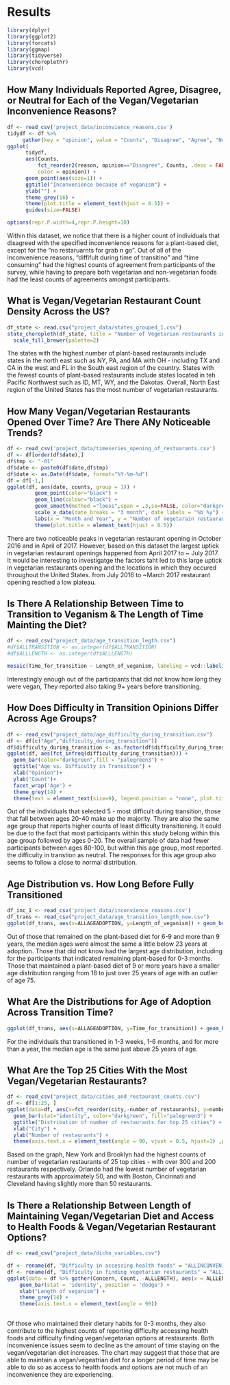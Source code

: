 # Results
```r
library(dplyr)
library(ggplot2)
library(forcats)
library(ggmap)
library(tidyverse)
library(choroplethr)
library(vcd)
```

## How Many Individuals Reported Agree, Disagree, or Neutral for Each of the Vegan/Vegetarian Inconvenience Reasons?
```r
df <- read_csv('project_data/inconvience_reasons.csv')
tidydf <- df %>%
     gather(key = "opinion", value = "Counts", "Disagree", "Agree", "Neither agree nor disagree")
ggplot(
      tidydf,
      aes(Counts, 
          fct_reorder2(reason, opinion=="Disagree", Counts, .desc = FALSE),
          color = opinion)) +
      geom_point(aes(size=1)) + 
      ggtitle("Inconvenience because of veganism") +
      ylab("") +
      theme_grey(16) +
      theme(plot.title = element_text(hjust = 0.5)) +
      guides(size=FALSE) 

options(repr.P.width=4,repr.P.height=10)
```

Within this dataset, we notice that there is a higher count of individuals that disagreed with the specified inconvenience reasons for a plant-based diet, except for the "no restaruarnts for grab n go". Out of all of the inconvenience reasons, "diffifult during time of transitino" and "time consuming" had the highest counts of agreement from participants of the survey, while having to prepare both vegetarian and non-vegetarian foods had the least counts of agreements amongst participants. 

## What is Vegan/Vegetarian Restaurant Count Density Across the US?
```r
df_state <- read.csv("project_data/states_grouped_1.csv")
state_choropleth(df_state, title = "Number of Vegetarian restaurants in every state", legend="Counts") + 
  scale_fill_brewer(palette=2)
```
The states with the highest number of plant-based restaurants include states in the north east such as NY, PA, and MA with OH - including TX and CA in the west and FL in the South east region of the country. States with the fewest counts of plant-based restaurants include states located in teh Pacific Northwest such as ID, MT, WY, and the Dakotas. Overall, North East region of the United States has the most number of vegetarian restaurants. 

##  How Many Vegan/Vegetarian Restaurants Opened Over Time? Are There ANy Noticeable Trends?

```r
df <- read_csv('project_data/timeseries_opening_of_restuarants.csv')
df <- df[order(df$date),]
df$tmp <- "-01"
df$date <- paste0(df$date,df$tmp)
df$date <- as.Date(df$date, format="%Y-%m-%d")
df = df[-1,]
ggplot(df, aes(date, counts, group = 1)) +
         geom_point(color="black") + 
         geom_line(colour="black") +
         geom_smooth(method ="loess",span = .3,se=FALSE, color="darkgreen") +
         scale_x_date(date_breaks = "3 month", date_labels = "%b %y") +
         labs(x = "Month and Year", y = "Number of Vegetarain restaurants", title = "Vegetarian restaurants opened over time") +
         theme(plot.title = element_text(hjust = 0.5))
```

There are two noticeable peaks in vegetarian restaurant opening in October 2016 and in April of 2017. However, based on this dataset the largest uptick in vegetarian restaurant openings happened from April 2017 to ~ July 2017. It would be interesting to investigatge the factors taht led to this large uptick in vegetarian restaurants opening and the locations in which they occured throughout the United States. from July 2016 to ~March 2017 restaurant opening reached a low plateau.

## Is There A Relationship Between Time to Transition to Veganism & The Length of Time Mainting the Diet?
```r
df <- read_csv("project_data/age_transition_legth.csv")
#df$ALLTRANSITION <- as.integer(df$ALLTRANSITION)
#df$ALLLENGTH <- as.integer(df$ALLLENGTH)

mosaic(Time_for_transition ~ Length_of_veganism, labeling = vcd::labeling_border(rot_labels = c(0, 45)), df,direction=c("v","h"),main='Mosaic plot for Length and Transition to veganism')
```

Interestingly enough out of the participants that did not know how long they were vegan, They reported also taking 9+ years before transitioning.

## How Does Difficulty in Transition Opinions Differ Across Age Groups?
```r
df <- read_csv("project_data/age_difficulty_during_transition.csv")
df <- df[c("Age","difficulty_during_transition")]
df$difficulty_during_transition <- as.factor(df$difficulty_during_transition)
ggplot(df, aes(fct_infreq(difficulty_during_transition))) +
  geom_bar(color="darkgreen",fill = "palegreen3") + 
  ggtitle("Age vs. Difficulty in Transition") +
  xlab("Opinion")+
  ylab("Count")+
  facet_wrap('Age') +
  theme_grey(14) + 
  theme(text = element_text(size=9), legend.position = "none", plot.title = element_text(hjust = 0.5))
```

Out of the individuals that selected 5 - most difficult during transition, those that fall between ages 20-40 make up the majority. They are also the same age group that reports higher counts of least difficulty transitioning. It could be due to the fact that most participants within this study belong within this age group followed by ages 0-20. The overall sample of data had fewer participants between ages 80-100, but within this age group, most reported the difficulty in transtion as neutral. The responses for this age group also seems to follow a close to normal distribution.



## Age Distribution vs. How Long Before Fully Transitioned
```r
df_inc_1 <- read_csv('project_data/inconvience_reasons.csv')
df_trans <- read_csv("project_data/age_transition_length_new.csv")
ggplot(df_trans, aes(x=ALLAGEADOPTION, y=Length_of_veganism)) + geom_boxplot() + theme_grey(16) + ggtitle("Length of Diet & Age at Adoption Distribution") + xlab("Age")  + ylab("Length of Diet") + theme(text = element_text(size=9), legend.position = "none")
```
Out of those that remained on the plant-based diet for 6-9 and more than 9 years, the median ages were almost the same a little below 23 years at adoption. 
Those that did not know had the largest age distribution, including for the participants that indicated remaining plant-based for 0-3 months. Those that maintained a plant-based diet of 9 or more years have a smaller age distribution ranging from 18 to just over 25 years of age with an outlier of age 75. 

## What Are the Distributions for Age of Adoption Across Transition Time?
```r
ggplot(df_trans, aes(x=ALLAGEADOPTION, y=Time_for_transition)) + geom_boxplot() + theme_grey(16) + ggtitle("How Long Before Transitioning & Participant Age Adoption Distributions") + xlab("Age")  + ylab("How Long before Fully Transitioned After Deciding") + theme(text = element_text(size=9), legend.position = "none")
```

For the individuals that transitioned in 1-3 weeks, 1-6 months, and for more than a year, the median age is the same just above 25 years of age. 


## What Are the Top 25 Cities With the Most Vegan/Vegetarian Restaurants?
```r
df <- read_csv("project_data/cities_and_restaurant_counts.csv")
df <- df[1:25, ]
ggplot(data=df, aes(x=fct_reorder(city,-number_of_restaurants), y=number_of_restaurants)) + 
  geom_bar(stat="identity", color="darkgreen", fill="palegreen3") +
  ggtitle("Distribution of number of restaurants for top 25 cities") +
  xlab("City") +
  ylab("Number of restaurants") +
  theme(axis.text.x = element_text(angle = 90, vjust = 0.5, hjust=1) ,plot.title = element_text(hjust = 0.5))
```
Based on the graph, New York and Brooklyn had the highest counts of number of vegetarian restaurants of 25 top cities - with over 300 and 200 restaurants respectively. Orlando had the lowest number of vegetarian restaurants with approximately 50, and with Boston, Cincinnati and Cleveland having slightly more than 50 restaurants.


## Is There a Relationship Between Length of Maintaining Vegan/Vegetarian Diet and Access to Health Foods & Vegan/Vegetarian Restaurant Options?

```r
df <- read_csv("project_data/dicho_variables.csv")

df <- rename(df, "Difficulty in accessing health foods" = "ALLINCONVENIENCE4D")
df <- rename(df, "Difficulty in finding vegetarian restaurants" = "ALLINCONVENIENCE3D")
ggplot(data = df %>% gather(Concern, Count, -ALLLENGTH), aes(x = ALLLENGTH, y = Count, fill = Concern)) + 
    geom_bar(stat = 'identity', position = 'dodge') +
    xlab("Length of veganism") + 
    theme_grey(14) +
    theme(axis.text.x = element_text(angle = 90))
    
```
Of those who maintained their dietary habits for 0-3 months, they also contribute to the highest counts of reporting difficulty accessing health foods and difficulty finding vegan/vegetarian options at restaurants. Both inconvenience issues seem to decline as the amount of time staying on the vegan/vegetarian diet increases. The chart may suggest that those that are able to maintain a vegan/vegeatrian diet for a longer period of time may be able to do so as access to health foods and options are not much of an inconvenience they are experiencing.
